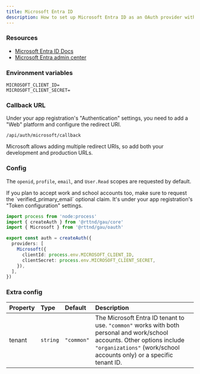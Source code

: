 ```yaml
---
title: Microsoft Entra ID
description: How to set up Microsoft Entra ID as an OAuth provider with gau.
---
```



### Resources

- [Microsoft Entra ID Docs](https://learn.microsoft.com/en-us/entra/identity-platform/v2-protocols-oidc)
- [Microsoft Entra admin center](https://entra.microsoft.com/)

### Environment variables

```text title=".env"
MICROSOFT_CLIENT_ID=
MICROSOFT_CLIENT_SECRET=
```

### Callback URL

Under your app registration's "Authentication" settings, you need to add a "Web" platform and configure the redirect URI.

```
/api/auth/microsoft/callback
```

Microsoft allows adding multiple redirect URIs, so add both your development and production URLs.

### Config

The `openid`, `profile`, `email`, and `User.Read` scopes are requested by default.

<Aside type="note">
  If you plan to accept work and school accounts too, make sure to request the `verified_primary_email` optional claim. It's under your app registration's "Token configuration" settings.
</Aside>

```ts title="auth.ts"
import process from 'node:process'
import { createAuth } from '@rttnd/gau/core'
import { Microsoft } from '@rttnd/gau/oauth'

export const auth = createAuth({
  providers: [
    Microsoft({
      clientId: process.env.MICROSOFT_CLIENT_ID,
      clientSecret: process.env.MICROSOFT_CLIENT_SECRET,
    }),
  ],
})
```

### Extra config

| Property | Type     | Default    | Description |
|:---------|:---------|:-----------|:------------|
| tenant   | `string` | `"common"` | The Microsoft Entra ID tenant to use. `"common"` works with both personal and work/school accounts. Other options include `"organizations"` (work/school accounts only) or a specific tenant ID. |
